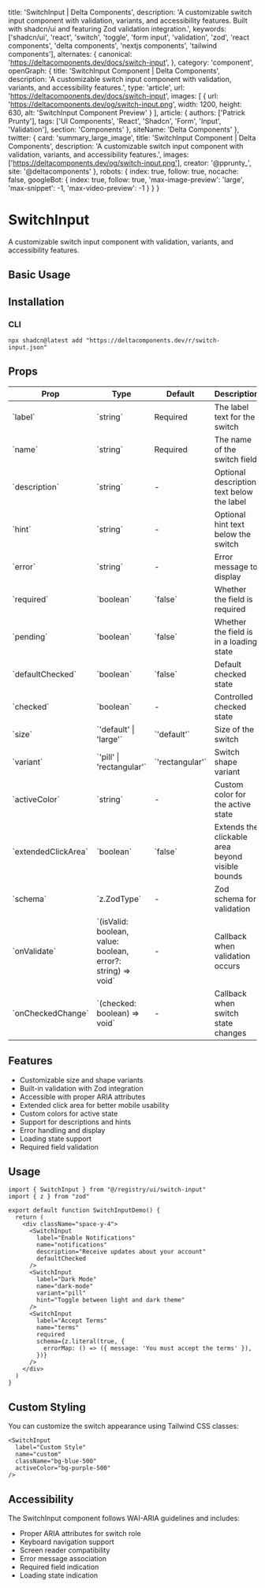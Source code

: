   title: 'SwitchInput | Delta Components',
  description: 'A customizable switch input component with validation, variants, and accessibility features. Built with shadcn/ui and featuring Zod validation integration.',
  keywords: ['shadcn/ui', 'react', 'switch', 'toggle', 'form input', 'validation', 'zod', 'react components', 'delta components', 'nextjs components', 'tailwind components'],
  alternates: {
    canonical: 'https://deltacomponents.dev/docs/switch-input',
  },
  category: 'component',
  openGraph: {
    title: 'SwitchInput Component | Delta Components',
    description: 'A customizable switch input component with validation, variants, and accessibility features.',
    type: 'article',
    url: 'https://deltacomponents.dev/docs/switch-input',
    images: [
      {
        url: 'https://deltacomponents.dev/og/switch-input.png',
        width: 1200,
        height: 630,
        alt: 'SwitchInput Component Preview'
      }
    ],
    article: {
      authors: ['Patrick Prunty'],
      tags: ['UI Components', 'React', 'Shadcn', 'Form', 'Input', 'Validation'],
      section: 'Components'
    },
    siteName: 'Delta Components'
  },
  twitter: {
    card: 'summary_large_image',
    title: 'SwitchInput Component | Delta Components',
    description: 'A customizable switch input component with validation, variants, and accessibility features.',
    images: ['https://deltacomponents.dev/og/switch-input.png'],
    creator: '@pprunty_',
    site: '@deltacomponents'
  },
  robots: {
    index: true,
    follow: true,
    nocache: false,
    googleBot: {
      index: true,
      follow: true,
      'max-image-preview': 'large',
      'max-snippet': -1,
      'max-video-preview': -1
    }
  }
}

# SwitchInput

A customizable switch input component with validation, variants, and accessibility features.

## Basic Usage

<ComponentTabs name="switch-input-basic" />

## Installation

### CLI

```shell
npx shadcn@latest add "https://deltacomponents.dev/r/switch-input.json"
```

## Props

<div className="my-6 w-full overflow-y-auto">
  <table className="w-full">
    <thead>
      <tr className="m-0 border-t p-0 even:bg-muted">
        <th className="border px-4 py-2 text-left font-bold">Prop</th>
        <th className="border px-4 py-2 text-left font-bold">Type</th>
        <th className="border px-4 py-2 text-left font-bold">Default</th>
        <th className="border px-4 py-2 text-left font-bold">Description</th>
      </tr>
    </thead>
    <tbody>
      <tr className="m-0 border-t p-0 even:bg-muted">
        <td className="border px-4 py-2 text-left">`label`</td>
        <td className="border px-4 py-2 text-left">`string`</td>
        <td className="border px-4 py-2 text-left">Required</td>
        <td className="border px-4 py-2 text-left">The label text for the switch</td>
      </tr>
      <tr className="m-0 border-t p-0 even:bg-muted">
        <td className="border px-4 py-2 text-left">`name`</td>
        <td className="border px-4 py-2 text-left">`string`</td>
        <td className="border px-4 py-2 text-left">Required</td>
        <td className="border px-4 py-2 text-left">The name of the switch field</td>
      </tr>
      <tr className="m-0 border-t p-0 even:bg-muted">
        <td className="border px-4 py-2 text-left">`description`</td>
        <td className="border px-4 py-2 text-left">`string`</td>
        <td className="border px-4 py-2 text-left">-</td>
        <td className="border px-4 py-2 text-left">Optional description text below the label</td>
      </tr>
      <tr className="m-0 border-t p-0 even:bg-muted">
        <td className="border px-4 py-2 text-left">`hint`</td>
        <td className="border px-4 py-2 text-left">`string`</td>
        <td className="border px-4 py-2 text-left">-</td>
        <td className="border px-4 py-2 text-left">Optional hint text below the switch</td>
      </tr>
      <tr className="m-0 border-t p-0 even:bg-muted">
        <td className="border px-4 py-2 text-left">`error`</td>
        <td className="border px-4 py-2 text-left">`string`</td>
        <td className="border px-4 py-2 text-left">-</td>
        <td className="border px-4 py-2 text-left">Error message to display</td>
      </tr>
      <tr className="m-0 border-t p-0 even:bg-muted">
        <td className="border px-4 py-2 text-left">`required`</td>
        <td className="border px-4 py-2 text-left">`boolean`</td>
        <td className="border px-4 py-2 text-left">`false`</td>
        <td className="border px-4 py-2 text-left">Whether the field is required</td>
      </tr>
      <tr className="m-0 border-t p-0 even:bg-muted">
        <td className="border px-4 py-2 text-left">`pending`</td>
        <td className="border px-4 py-2 text-left">`boolean`</td>
        <td className="border px-4 py-2 text-left">`false`</td>
        <td className="border px-4 py-2 text-left">Whether the field is in a loading state</td>
      </tr>
      <tr className="m-0 border-t p-0 even:bg-muted">
        <td className="border px-4 py-2 text-left">`defaultChecked`</td>
        <td className="border px-4 py-2 text-left">`boolean`</td>
        <td className="border px-4 py-2 text-left">`false`</td>
        <td className="border px-4 py-2 text-left">Default checked state</td>
      </tr>
      <tr className="m-0 border-t p-0 even:bg-muted">
        <td className="border px-4 py-2 text-left">`checked`</td>
        <td className="border px-4 py-2 text-left">`boolean`</td>
        <td className="border px-4 py-2 text-left">-</td>
        <td className="border px-4 py-2 text-left">Controlled checked state</td>
      </tr>
      <tr className="m-0 border-t p-0 even:bg-muted">
        <td className="border px-4 py-2 text-left">`size`</td>
        <td className="border px-4 py-2 text-left">`'default' | 'large'`</td>
        <td className="border px-4 py-2 text-left">`'default'`</td>
        <td className="border px-4 py-2 text-left">Size of the switch</td>
      </tr>
      <tr className="m-0 border-t p-0 even:bg-muted">
        <td className="border px-4 py-2 text-left">`variant`</td>
        <td className="border px-4 py-2 text-left">`'pill' | 'rectangular'`</td>
        <td className="border px-4 py-2 text-left">`'rectangular'`</td>
        <td className="border px-4 py-2 text-left">Switch shape variant</td>
      </tr>
      <tr className="m-0 border-t p-0 even:bg-muted">
        <td className="border px-4 py-2 text-left">`activeColor`</td>
        <td className="border px-4 py-2 text-left">`string`</td>
        <td className="border px-4 py-2 text-left">-</td>
        <td className="border px-4 py-2 text-left">Custom color for the active state</td>
      </tr>
      <tr className="m-0 border-t p-0 even:bg-muted">
        <td className="border px-4 py-2 text-left">`extendedClickArea`</td>
        <td className="border px-4 py-2 text-left">`boolean`</td>
        <td className="border px-4 py-2 text-left">`false`</td>
        <td className="border px-4 py-2 text-left">Extends the clickable area beyond visible bounds</td>
      </tr>
      <tr className="m-0 border-t p-0 even:bg-muted">
        <td className="border px-4 py-2 text-left">`schema`</td>
        <td className="border px-4 py-2 text-left">`z.ZodType<boolean>`</td>
        <td className="border px-4 py-2 text-left">-</td>
        <td className="border px-4 py-2 text-left">Zod schema for validation</td>
      </tr>
      <tr className="m-0 border-t p-0 even:bg-muted">
        <td className="border px-4 py-2 text-left">`onValidate`</td>
        <td className="border px-4 py-2 text-left">`(isValid: boolean, value: boolean, error?: string) => void`</td>
        <td className="border px-4 py-2 text-left">-</td>
        <td className="border px-4 py-2 text-left">Callback when validation occurs</td>
      </tr>
      <tr className="m-0 border-t p-0 even:bg-muted">
        <td className="border px-4 py-2 text-left">`onCheckedChange`</td>
        <td className="border px-4 py-2 text-left">`(checked: boolean) => void`</td>
        <td className="border px-4 py-2 text-left">-</td>
        <td className="border px-4 py-2 text-left">Callback when switch state changes</td>
      </tr>
    </tbody>
  </table>
</div>

## Features

- Customizable size and shape variants
- Built-in validation with Zod integration
- Accessible with proper ARIA attributes
- Extended click area for better mobile usability
- Custom colors for active state
- Support for descriptions and hints
- Error handling and display
- Loading state support
- Required field validation


<ComponentTabs name="switch-input-variants" />


## Usage

```tsx
import { SwitchInput } from "@/registry/ui/switch-input"
import { z } from "zod"

export default function SwitchInputDemo() {
  return (
    <div className="space-y-4">
      <SwitchInput 
        label="Enable Notifications"
        name="notifications"
        description="Receive updates about your account"
        defaultChecked
      />
      <SwitchInput 
        label="Dark Mode"
        name="dark-mode"
        variant="pill"
        hint="Toggle between light and dark theme"
      />
      <SwitchInput 
        label="Accept Terms"
        name="terms"
        required
        schema={z.literal(true, {
          errorMap: () => ({ message: 'You must accept the terms' }),
        })}
      />
    </div>
  )
}
```

## Custom Styling

You can customize the switch appearance using Tailwind CSS classes:

```tsx
<SwitchInput 
  label="Custom Style"
  name="custom"
  className="bg-blue-500"
  activeColor="bg-purple-500"
/>
```

## Accessibility

The SwitchInput component follows WAI-ARIA guidelines and includes:
- Proper ARIA attributes for switch role
- Keyboard navigation support
- Screen reader compatibility
- Error message association
- Required field indication
- Loading state indication
